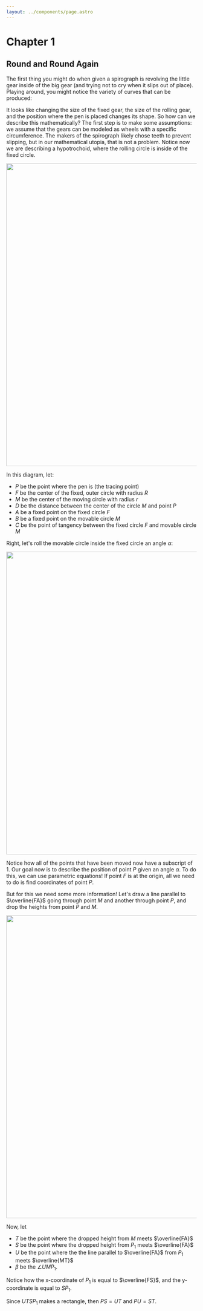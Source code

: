 ```yaml
---
layout: ../components/page.astro
---
```


# Chapter 1

## Round and Round Again

The first thing you might do when given a spirograph is revolving the little gear inside of the big gear (and trying not to cry when it slips out of place). Playing around, you might notice the variety of curves that can be produced:

It looks like changing the size of the fixed gear, the size of the rolling gear, and the position where the pen is placed changes its shape. So how can we describe this mathematically? The first step is to make some assumptions: we assume that the gears can be modeled as wheels with a specific circumference. The makers of the spirograph likely chose teeth to prevent slipping, but in our mathematical utopia, that is not a problem. Notice now we are describing a hypotrochoid, where the rolling circle is inside of the fixed circle.

<img src="/assets/inner1.jpg" width="800" />

In this diagram, let:

-   $P$ be the point where the pen is (the tracing point)
-   $F$ be the center of the fixed, outer circle with radius $R$
-   $M$ be the center of the moving circle with radius $r$
-   $D$ be the distance between the center of the circle $M$ and point $P$
-   $A$ be a fixed point on the fixed circle $F$
-   $B$ be a fixed point on the movable circle $M$
-   $C$ be the point of tangency between the fixed circle $F$ and movable circle $M$

Right, let's roll the movable circle inside the fixed circle an angle $\alpha$:

<img src="/assets/inner2.jpg" width="800" />

Notice how all of the points that have been moved now have a subscript of 1. Our goal now is to describe the position of point $P$ given an angle $\alpha$. To do this, we can use parametric equations! If point $F$ is at the origin, all we need to do is find coordinates of point $P$.

But for this we need some more information! Let's draw a line parallel to $\overline{FA}$ going through point $M$ and another through point $P$, and drop the heights from point $P$ and $M$.

<img src="/assets/inner3.jpg" width="800" />

Now, let

-   $T$ be the point where the dropped height from $M$ meets $\overline{FA}$
-   $S$ be the point where the dropped height from $P_1$ meets $\overline{FA}$
-   $U$ be the point where the the line parallel to $\overline{FA}$ from $P_1$ meets $\overline{MT}$
-   $\beta$ be the $\angle UMP_1$.

Notice how the x-coordinate of $P_1$ is equal to $\overline{FS}$, and the y-coordinate is equal to $SP_1$.

Since $UTSP_1$ makes a rectangle, then $PS = UT$ and $PU = ST$.

